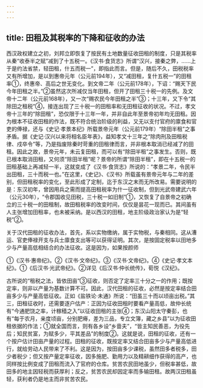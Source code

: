 ```yaml
---
---
---
```

title: 田租及其税率的下降和征收的办法
---



西汉政权建立之初，刘邦立即恢复了按民有土地数量征收田租的制度，只是其税率从秦“收泰半之赋”减到了十五税一。《汉书·食货志》所谓“汉兴，接秦之弊，……上于是约法省禁，轻田租，什五而税一”，即指此而言。但是，随后不久，田税税率又有所增加，是以到惠帝元年（公元前194年），又“减田租，复什五税一”的田租率①，终惠帝、高后之世无变化。到文帝二年（公元前178年），下诏：“赐天下民今年田租之半。”②虽然这次所减仅当年田租，但开了田租三十税一的先例。及文帝十二年（公元前168年），又一次“赐农民今年田租之半”③；十三年，又下令“其除田之租税”④，接连出现了三十税一的田租率和无田租征收的状况。不过，孝文帝十三年的“除田租”，恐仅限于十三年一年，并非自此年至景帝初年均无田租。因为根本不征收田租的作法，既不符合统治阶级的利益，又无以支付官府的廪食和官吏的俸禄，还与《史记·孝景本纪》所载景帝元年（公元前179年）“除田半租”之事矛盾。据《史记·汉兴以来将相名臣年表》，益知孝文十三年之“除肉刑及田租税律、戍卒令”等，乃是指废除秦时苛重的田租律而言，并非根本取消已经减了的田租。因此之故，景帝元年，未云复田租，而可以有“除田半租”之事发生。否则，既已根本取消田租，又何须“除田半租”呢？景帝的所谓“除田半租”，即在十五税一的田租基础上再减轻一半，这就变成了《汉书·食货志》所说的：“孝景二年，令民半出田租，三十而税一也。”在这里，《史记》、《汉书》所载虽有景帝元年与二年的差别，但田租税率的变化，至此形成了定制，迄于东汉之末而无所改易。需要说明的是：东汉初年，曾因用兵之需而提高田租税率为什一征收制，但到光武帝建武六年（公元30年），“令郡国收见田税，三十税一如旧制”①，又恢复了自景帝之初确立的三十税一的田租制，故田租税率的改变时间，仅仅是昙花一现而已。其间虽有人主张增加田租率，也未被采纳。是以西汉的田租，地主阶级政治家认为是“轻税”②。

关于汉代田租的征收办法，首先，系以实物缴纳，属于实物税，与秦相同。这从漕运、官吏俸禄开支与兵士廪食支出等可以获得证明。其次，是按固定税率以田地多少与产量高低相结合的办法征收。这是因为，如果按颜师

①《汉书·惠帝纪》。②《汉书·文帝纪》。③《汉书·文帝纪》。④《史记·孝文本纪》。①《后汉书·光武帝纪》。②详见《后汉书·仲长统传》，荀悦《汉纪》。

古所说的“租税之法，皆依田亩”③征收，则否定了定率三十分之一的作用；既按定率，则非以产量为基数计算不可。因此，汉代田租的征收，必然是按定率结合田亩多少与产量高低征收。正如《盐铁论·未通》所说：“田虽三十而以顷亩出税。”其三，田租征收时，还需要逐户估产：正因为征收田租时要看产量高低，故仲长统有“今通肥饶之率，计稼穑之入”以征收田租的主张④；东汉山阳太守秦彭，也有“每于农月，亲度顷亩，分别肥瘠，差为三品，专立文簿，藏之乡县”以为征收田租依据的作法；①就全国而言，则有各乡设“乡啬夫”，“皆主知民善恶，为役先后；知民贫富，为赋多少，平其差品”的制度②。这就是说，田租的征收，还有一个按户估计田亩产量的过程。田租的征收，既按定率又结合田亩多少与产量高低进行，就给劳动人民带来了不利。这是因为，按田亩多少课税，虽然田多者税多，田少者税少；但又按产量定率征收，因多施肥、勤用力以及精耕细作获得的高产，也同样按比例变成了田租而流入了官府的仓库。贫苦农民田地虽少，但税率甚低，故田多的地主因轻税而获厚利；反之，贫苦农民却因定率而多输田租。故两汉田租虽轻，获利者仍是地主而非贫苦农民。